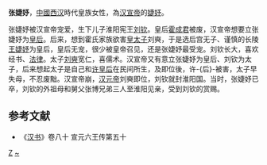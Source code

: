 '''张婕妤'''，[[中國|中國]][[西汉|西汉]]時代皇族女性，為[[汉宣帝|汉宣帝]]的[[婕妤|婕妤]]。

张婕妤被汉宣帝宠爱，生下儿子淮阳宪王[[刘钦|刘钦]]。皇后[[霍成君|霍成君]]被废，汉宣帝想要立张婕妤为[[皇后|皇后]]。后来，想到霍氏家族欲害[[皇太子|皇太子]]刘奭，于是选后宫无子、谨慎的长陵[[孝宣王皇后|王婕妤]]为皇后，皇后无宠，很少被皇帝召见，还是张婕妤最受宠。刘钦长大，喜欢经书、[[法律|法律]]。太子[[刘奭|刘奭]]宽仁，喜儒术。汉宣帝又有意立张婕妤为皇后、刘钦为太子，后来想起太子是自己和[[许平君|许皇后]]在民间所生，及即位後，许-{后}-被害，太子早失母，不忍废黜。汉宣帝崩，[[汉元帝|汉元帝]]刘奭即位，刘钦就封淮阳国。当时，张婕妤已卒，刘钦的外祖母和舅父张博兄弟三人至淮阳见亲，受到刘钦的赏赐。

== 参考文献 ==
* 《[[汉书|汉书]]》卷八十 宣元六王传第五十
[[Category:西汉妃嫔|Z]]
[[Category:张姓|~]]